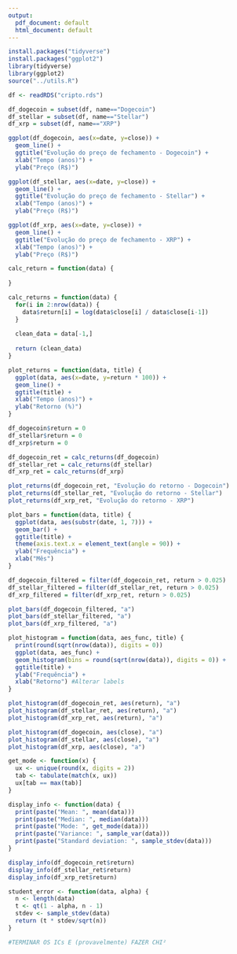 ```yaml
---
output:
  pdf_document: default
  html_document: default
---
```


```r
install.packages("tidyverse")
install.packages("ggplot2")
library(tidyverse)
library(ggplot2)
source("../utils.R")
```

```r
df <- readRDS("cripto.rds")
```

```r
df_dogecoin = subset(df, name=="Dogecoin")
df_stellar = subset(df, name=="Stellar")
df_xrp = subset(df, name=="XRP")
```

```r
ggplot(df_dogecoin, aes(x=date, y=close)) +
  geom_line() +
  ggtitle("Evolução do preço de fechamento - Dogecoin") +
  xlab("Tempo (anos)") +
  ylab("Preço (R$)")

ggplot(df_stellar, aes(x=date, y=close)) +
  geom_line() +
  ggtitle("Evolução do preço de fechamento - Stellar") +
  xlab("Tempo (anos)") +
  ylab("Preço (R$)")

ggplot(df_xrp, aes(x=date, y=close)) +
  geom_line() +
  ggtitle("Evolução do preço de fechamento - XRP") +
  xlab("Tempo (anos)") +
  ylab("Preço (R$)")
```

```r
calc_return = function(data) {
  
}
```

```r
calc_returns = function(data) {
  for(i in 2:nrow(data)) {
    data$return[i] = log(data$close[i] / data$close[i-1])
  }
  
  clean_data = data[-1,]
  
  return (clean_data)
}
```

```r
plot_returns = function(data, title) {
  ggplot(data, aes(x=date, y=return * 100)) +
  geom_line() +
  ggtitle(title) +
  xlab("Tempo (anos)") +
  ylab("Retorno (%)")
}
```

```r
df_dogecoin$return = 0
df_stellar$return = 0
df_xrp$return = 0

df_dogecoin_ret = calc_returns(df_dogecoin)
df_stellar_ret = calc_returns(df_stellar)
df_xrp_ret = calc_returns(df_xrp)

plot_returns(df_dogecoin_ret, "Evolução do retorno - Dogecoin")
plot_returns(df_stellar_ret, "Evolução do retorno - Stellar")
plot_returns(df_xrp_ret, "Evolução do retorno - XRP")
```

```r
plot_bars = function(data, title) {
  ggplot(data, aes(substr(date, 1, 7))) +
  geom_bar() +
  ggtitle(title) + 
  theme(axis.text.x = element_text(angle = 90)) +
  ylab("Frequência") +
  xlab("Mês")
}
```

```r
df_dogecoin_filtered = filter(df_dogecoin_ret, return > 0.025)
df_stellar_filtered = filter(df_stellar_ret, return > 0.025)
df_xrp_filtered = filter(df_xrp_ret, return > 0.025)

plot_bars(df_dogecoin_filtered, "a")
plot_bars(df_stellar_filtered, "a")
plot_bars(df_xrp_filtered, "a")
```

```r
plot_histogram = function(data, aes_func, title) {
  print(round(sqrt(nrow(data)), digits = 0))
  ggplot(data, aes_func) +
  geom_histogram(bins = round(sqrt(nrow(data)), digits = 0)) +
  ggtitle(title) + 
  ylab("Frequência") +
  xlab("Retorno") #Alterar labels
}
```

```r
plot_histogram(df_dogecoin_ret, aes(return), "a")
plot_histogram(df_stellar_ret, aes(return), "a")
plot_histogram(df_xrp_ret, aes(return), "a")

plot_histogram(df_dogecoin, aes(close), "a")
plot_histogram(df_stellar, aes(close), "a")
plot_histogram(df_xrp, aes(close), "a")
```
```r
get_mode <- function(x) {
  ux <- unique(round(x, digits = 2))
  tab <- tabulate(match(x, ux))
  ux[tab == max(tab)]
}
```

```r
display_info <- function(data) {
  print(paste("Mean: ", mean(data)))
  print(paste("Median: ", median(data)))
  print(paste("Mode: ", get_mode(data)))
  print(paste("Variance: ", sample_var(data)))
  print(paste("Standard deviation: ", sample_stdev(data)))
}
```

```r
display_info(df_dogecoin_ret$return)
display_info(df_stellar_ret$return)
display_info(df_xrp_ret$return)
```

```r
student_error <- function(data, alpha) {
  n <- length(data)
  t <- qt(1 - alpha, n - 1)
  stdev <- sample_stdev(data)
  return (t * stdev/sqrt(n))
}
```

```r
#TERMINAR OS ICs E (provavelmente) FAZER CHI²
```